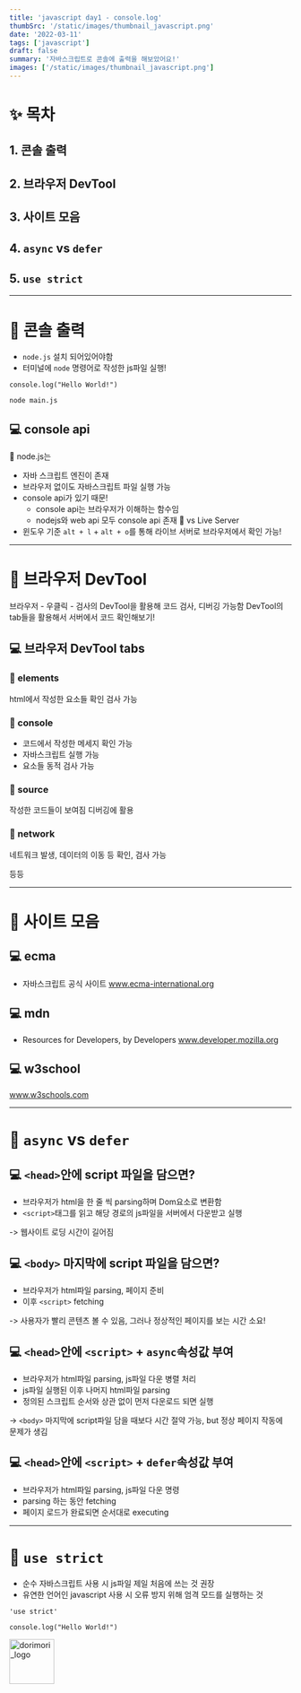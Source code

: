 ```yaml
---
title: 'javascript day1 - console.log'
thumbSrc: '/static/images/thumbnail_javascript.png'
date: '2022-03-11'
tags: ['javascript']
draft: false
summary: '자바스크립트로 콘솔에 출력을 해보았어요!'
images: ['/static/images/thumbnail_javascript.png']
--- 
```

# ✨ 목차
## 1. 콘솔 출력
## 2. 브라우저 DevTool
## 3. 사이트 모음
## 4. `async` vs `defer`
## 5. `use strict`
---   
# 🎈 콘솔 출력
- `node.js` 설치 되어있어야함
- 터미널에 `node` 명령어로 작성한 js파일 실행!

```
console.log("Hello World!")
```

```
node main.js
```

## 💻 console api
📎 node.js는
- 자바 스크립트 엔진이 존재
- 브라우저 없이도 자바스크립트 파일 실행 가능
- console api가 있기 때문!
    - console api는 브라우저가 이해하는 함수임
    - nodejs와 web api 모두 console api 존재
📎 vs Live Server
- 윈도우 기준 `alt + l` + `alt + o`를 통해 라이브 서버로 브라우저에서 확인 가능!
   
---
# 🎈 브라우저 DevTool
브라우저 - 우클릭 - 검사의 DevTool을 활용해 코드 검사, 디버깅 가능함
DevTool의 tab들을 활용해서 서버에서 코드 확인해보기!

## 💻 브라우저 DevTool tabs
### 📎 elements
html에서 작성한 요소들 확인 검사 가능

### 📎 console
- 코드에서 작성한 메세지 확인 가능
- 자바스크립트 실행 가능
- 요소들 동적 검사 가능

### 📎 source
작성한 코드들이 보여짐
디버깅에 활용

### 📎 network
네트워크 발생, 데이터의 이동 등 확인, 검사 가능   

등등   

---
# 🎈 사이트 모음
## 💻 ecma
- 자바스크립트 공식 사이트
www.ecma-international.org


## 💻 mdn
- Resources for Developers, by Developers
www.developer.mozilla.org

## 💻 w3school
www.w3schools.com
   
---
# 🎈 `async` vs `defer`
## 💻 `<head>`안에 script 파일을 담으면?
- 브라우저가 html을 한 줄 씩 parsing하며 Dom요소로 변환함
- `<script>`태그를 읽고 해당 경로의 js파일을 서버에서 다운받고 실행

-> 웹사이트 로딩 시간이 길어짐

## 💻 `<body>` 마지막에 script 파일을 담으면?
- 브라우저가 html파일 parsing, 페이지 준비
- 이후 `<script>` fetching

-> 사용자가 빨리 콘텐츠 볼 수 있음, 그러나 정상적인 페이지를 보는 시간 소요!

## 💻 `<head>`안에 `<script>` + `async`속성값 부여
- 브라우저가 html파일 parsing, js파일 다운 병렬 처리
- js파일 실행된 이후 나머지 html파일 parsing
- 정의된 스크립트 순서와 상관 없이 먼저 다운로드 되면 실행

->  `<body>` 마지막에 script파일 담을 때보다 시간 절약 가능,
but 정상 페이지 작동에 문제가 생김

## 💻 `<head>`안에 `<script>` + `defer`속성값 부여
- 브라우저가 html파일 parsing, js파일 다운 명령
- parsing 하는 동안 fetching
- 페이지 로드가 완료되면 순서대로 executing
   
---
# 🎈 `use strict`
- 순수 자바스크립트 사용 시 js파일 제일 처음에 쓰는 것 권장
- 유연한 언어인 javascript 사용 시 오류 방지 위해 엄격 모드를 실행하는 것

```
'use strict'

console.log("Hello World!")
```
    

<img src="/static/images/dorimori_logo_long.jpg" height="80px" title="logo" alt="dorimori_logo"></img>